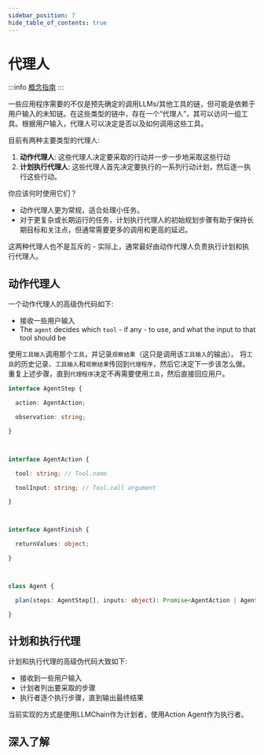 ```yaml
---
sidebar_position: 7
hide_table_of_contents: true
---
```




# 代理人

:::info
[概念指南](https://docs.langchain.com/docs/components/agents)
:::

一些应用程序需要的不仅是预先确定的调用LLMs/其他工具的链，但可能是依赖于用户输入的未知链。在这些类型的链中，存在一个“代理人”，其可以访问一组工具。根据用户输入，代理人可以决定是否以及如何调用这些工具。

目前有两种主要类型的代理人:

1. **动作代理人**: 这些代理人决定要采取的行动并一步一步地采取这些行动
2. **计划执行代理人**: 这些代理人首先决定要执行的一系列行动计划，然后逐一执行这些行动。

你应该何时使用它们？

- 动作代理人更为常规，适合处理小任务。
- 对于更复杂或长期运行的任务，计划执行代理人的初始规划步骤有助于保持长期目标和关注点，但通常需要更多的调用和更高的延迟。

这两种代理人也不是互斥的 - 实际上，通常最好由动作代理人负责执行计划和执行代理人。

## 动作代理人

一个动作代理人的高级伪代码如下:

- 接收一些用户输入
- The `agent` decides which `tool` - if any - to use, and what the input to that tool should be

使用`工具输入`调用那个`工具`，并记录`观察结果`（这只是调用该`工具输入`的输出）。
将`工具`的历史记录、`工具输入`和`观察结果`传回到`代理程序`，然后它决定下一步该怎么做。
重复上述步骤，直到`代理程序`决定不再需要使用`工具`，然后直接回应用户。


```typescript
interface AgentStep {

  action: AgentAction;

  observation: string;

}



interface AgentAction {

  tool: string; // Tool.name

  toolInput: string; // Tool.call argument

}



interface AgentFinish {

  returnValues: object;

}



class Agent {

  plan(steps: AgentStep[], inputs: object): Promise<AgentAction | AgentFinish>;

}

```


## 计划和执行代理

计划和执行代理的高级伪代码大致如下:

- 接收到一些用户输入
- 计划者列出要采取的步骤
- 执行者逐个执行步骤，直到输出最终结果

当前实现的方式是使用LLMChain作为计划者，使用Action Agent作为执行者。

## 深入了解


<DocCardList />


